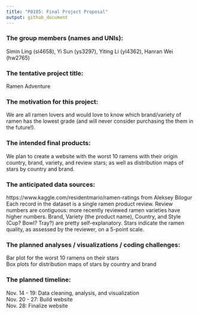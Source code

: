 ```yaml
---
title: "P8105: Final Project Proposal"
output: github_document
---
```


### The group members (names and UNIs):  
  Simin Ling (sl4658), Yi Sun (ys3297), Yiting Li (yl4362), Hanran Wei (hw2765)
  
### The tentative project title:  
  Ramen Adventure
  
### The motivation for this project:  
  We are all ramen lovers and would love to know which brand/variety of ramen has the lowest grade (and will never consider purchasing the them in the future!). 
  
### The intended final products:  
  We plan to create a website with the worst 10 ramens with their origin country, brand, variety, and review stars; as well as distribution maps of stars by country and brand.

### The anticipated data sources:  
  https://www.kaggle.com/residentmario/ramen-ratings from Aleksey Bilogur  
  Each record in the dataset is a single ramen product review. Review numbers are contiguous: more recently reviewed ramen varieties have higher numbers. Brand, Variety (the product name), Country, and Style (Cup? Bowl? Tray?) are pretty self-explanatory. Stars indicate the ramen quality, as assessed by the reviewer, on a 5-point scale.  
  
### The planned analyses / visualizations / coding challenges:  
  Bar plot for the worst 10 ramens on their stars  
  Box plots for distribution maps of stars by country and brand  

### The planned timeline:  
  Nov. 14 - 19: Data cleaning, analysis, and visualization  
  Nov. 20 - 27: Build website  
  Nov. 28: Finalize website  
  
  
